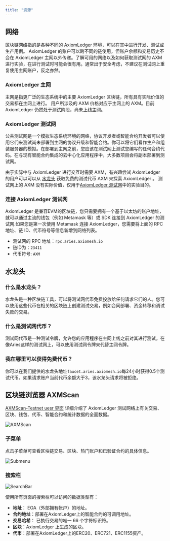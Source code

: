 ```yaml
---
title: "资源"
---
```


## 网络
区块链网络指的是各种不同的 AxiomLedger 环境，可以在其中进行开发、测试或生产用例。
AxiomLedger 的账户可以跨不同的链使用，但账户余额和交易历史不会在 AxiomLedger 主网以外传递。了解可用的网络以及如何获取测试网的 AXM 进行实验，在进行测试时可能会很有用。通常出于安全考虑，不建议在测试网上重复使用主网账户，反之亦然。

### AxiomLedger 主网
主网是指更广泛的生态系统中的主要 AxiomLedger 区块链，所有具有实际价值的交易都在主网上进行。
用户所涉及的 AXM 价格对应于主网上的 AXM。目前 AxiomLedger 仍然处于测试阶段，尚未上线主网。

### AxiomLedger 测试网
公共测试网是一个模拟生态系统环境的网络，协议开发者或智能合约开发者可以使用它们来测试尚未部署到主网的协议升级和智能合约。你可以将它们看作生产和组装服务器的模拟。在部署到主网之前，您应该在测试网上测试您编写的任何合约代码。在与现有智能合约集成的去中心化应用程序中，大多数项目会将副本部署到测试网。

由于实际中与 AxiomLedger 进行交互时需要 AXM，有兴趣尝试 AxiomLedger 的用户可以可以从 [水龙头]() 获取免费的测试代币 AXM 来探索 AxiomLedger 。 测试网上的 AXM 没有实际价值，仅用于[AxiomLedger 测试网]()中的实验目的。

### 连接 AxiomLedger 测试网
AxiomLedger 是兼容EVM的区块链，您只需要拥有一个基于以太坊的账户地址，就可以通过主流的钱包（例如 Metamask 等）或 SDK 连接到 AxiomLedger 的测试网.如果您是第一次使用 Metamask 连接 AxiomLedger，您需要将上面的 RPC 地址、链 ID、代币符号等信息新增到网络列表。
- 测试网的 RPC 地址：`rpc.aries.axiomesh.io`
- 链ID为：`23411`
- 代币符号: `AXM`

## 水龙头

### 什么是水龙头？
水龙头是一种区块链工具，可以将测试网代币免费投放给任何请求它们的人。您可以使用这些代币在相关的区块链上创建测试交易，例如合同部署、资金转移和调试失败的交易。

### 什么是测试网代币？
测试网代币是一种测试令牌，允许您的应用程序在主网上线之前对其进行测试。在像Aries这样的测试网上，可以使用测试网令牌来代替主网令牌。

###  我在哪里可以获得免费代币？
你可以在我们提供的水龙头地址`faucet.aries.axiomesh.io`每24小时获得0.5个测试代币。如果请求账户当前代币余额大于3，该水龙头请求将被拒绝。




## 区块链浏览器 AXMScan

[AXMScan-Testnet uesr 界面]() 详细介绍了 AxiomLedger 测试网络上有关交易、区块、钱包、代币、智能合约和统计数据的全面数据。

![AXMScan](/images/getting-started/AXMScan.png)

### 子菜单

点击子菜单可查看区块链交易、区块、热门账户和已验证合约的具体信息。

![Submenu](/images/getting-started/Submenu.png)

### 搜索栏

![SearchBar](/images/getting-started/SearchBar.png)

使用所有页面的搜索栏可以访问的数据类型有：
- **地址**： EOA（外部拥有帐户）的地址。
- **合约地址**：部署在AxiomLedger上的智能合约的可调用地址。
- **交易哈希**： 已执行交易的唯一 66 个字符标识符。
- **区块**：AxiomLedger 上生成的区块。
- **代币**：部署在AxiomLedger上的ERC20、ERC721、ERC1155资产。